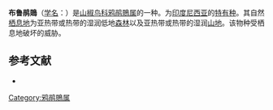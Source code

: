 {{Speciesbox
| name = 布鲁鹃鵙
| image = 
| status = NT | status_system = IUCN3.1
| genus = Coracina
| species = fortis
| authority = Salvadori, 1878
| synonyms = }}
'''布鲁鹃鵙'''（[[学名|学名]]：{{lang|la|''Coracina fortis''}}）是[[山椒鸟科|山椒鸟科]][[鸦鹃鵙属|鸦鹃鵙属]]的一种。为[[印度尼西亚|印度尼西亚]]的[[特有种|特有种]]。其自然[[栖息地|栖息地]]为亚热带或热带的湿润低地[[森林|森林]]以及亚热带或热带的湿润[[山地|山地]]。该物种受栖息地破坏的威胁。

== 参考文献 ==
* {{IUCN2010
|assessors=BirdLife International
|year=2009
|id=146788
|title=Coracina fortis
|version=2010.3
|downloaded= 2010-10-20
}}
{{Taxonbar|from=Q1587193}}

[[Category:鸦鹃鵙属|Category:鸦鹃鵙属]]